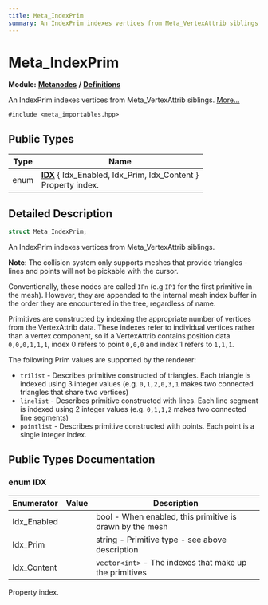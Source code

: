 ```yaml
---
title: Meta_IndexPrim
summary: An IndexPrim indexes vertices from Meta_VertexAttrib siblings. 
---
```


# Meta_IndexPrim

**Module:** **[Metanodes](../../modules/metanodes/index.mdx)** **/** **[Definitions](../../modules/metanodes/definitions.mdx)**

An IndexPrim indexes vertices from Meta_VertexAttrib siblings.  [More...](#detailed-description)

`#include <meta_importables.hpp>`

## Public Types

| Type           | Name           |
| -------------- | -------------- |
| enum| **[IDX](#enum-idx)** \{ Idx_Enabled, Idx_Prim, Idx_Content \}<br />Property index.  |

## Detailed Description

```cpp
struct Meta_IndexPrim;
```

An IndexPrim indexes vertices from Meta_VertexAttrib siblings. 

**Note**: The collision system only supports meshes that provide triangles - lines and points will not be pickable with the cursor. 

Conventionally, these nodes are called `IPn` (e.g `IP1` for the first primitive in the mesh). However, they are appended to the internal mesh index buffer in the order they are encountered in the tree, regardless of name.

Primitives are constructed by indexing the appropriate number of vertices from the VertexAttrib data. These indexes refer to individual vertices rather than a vertex component, so if a VertexAttrib contains position data `0,0,0,1,1,1`, index 0 refers to point `0,0,0` and index 1 refers to `1,1,1`.

The following Prim values are supported by the renderer:

* `trilist` - Describes primitive constructed of triangles. Each triangle is indexed using 3 integer values (e.g. `0,1,2,0,3,1` makes two connected triangles that share two vertices)
* `linelist` - Describes primitive constructed with lines. Each line segment is indexed using 2 integer values (e.g. `0,1,1,2` makes two connected line segments)
* `pointlist` - Describes primitive constructed with points. Each point is a single integer index.

## Public Types Documentation

### enum IDX

| Enumerator | Value | Description |
| ---------- | ----- | ----------- |
| Idx_Enabled | | bool - When enabled, this primitive is drawn by the mesh   |
| Idx_Prim | | string - Primitive type - see above description   |
| Idx_Content | | `vector<int>` - The indexes that make up the primitives   |

Property index. 
